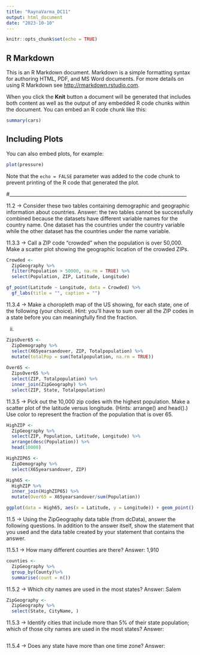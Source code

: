 ```yaml
---
title: "RaynaVarma_DC11"
output: html_document
date: "2023-10-10"
---
```


```r
knitr::opts_chunk$set(echo = TRUE)
```

## R Markdown

This is an R Markdown document. Markdown is a simple formatting syntax for authoring HTML, PDF, and MS Word documents. For more details on using R Markdown see <http://rmarkdown.rstudio.com>.

When you click the **Knit** button a document will be generated that includes both content as well as the output of any embedded R code chunks within the document. You can embed an R code chunk like this:

```r
summary(cars)
```

## Including Plots

You can also embed plots, for example:

```r
plot(pressure)
```

Note that the `echo = FALSE` parameter was added to the code chunk to prevent printing of the R code that generated the plot.

#__________________________________________________________________________

11.2 -> Consider these two tables containing demographic and geographic information about countries.
Answer: the two tables cannot be successfully combined because the datasets have different variable names for the country name. One dataset has the countries under the country variable while the other dataset has the countries under the name variable. 


11.3.3 -> Call a ZIP code “crowded” when the population is over 50,000. Make a scatter plot showing the geographic location of the crowded ZIPs.
```r
Crowded <-
  ZipGeography %>%
  filter(Population > 50000, na.rm = TRUE) %>%
  select(Population, ZIP, Latitude, Longitude)

gf_point(Latitude ~ Longitude, data = Crowded) %>% 
  gf_labs(title = "", caption = "")
```

11.3.4 -> Make a choropleth map of the US showing, for each state, one of the following (your choice). Hint: you’ll have to sum over all the ZIP codes in a state before you can meaningfully find the fraction.

ii.
```r
ZipsOver65 <-
  ZipDemography %>%
  select(X65yearsandover, ZIP, Totalpopulation) %>%
  mutate(totalPop = sum(Totalpopulation, na.rm = TRUE))
  
Over65 <-
  ZipsOver65 %>%
  select(ZIP, Totalpopulation) %>%
  inner_join(ZipGeography) %>%
  select(ZIP, State, Totalpopulation)

```

11.3.5 -> Pick out the 10,000 zip codes with the highest population. Make a scatter plot of the latitude versus longitude. (Hints: arrange() and head().) Use color to represent the fraction of the population that is over 65.

```r
HighZIP <-
  ZipGeography %>%
  select(ZIP, Population, Latitude, Longitude) %>%
  arrange(desc(Population)) %>%
  head(10000)

HighZIP65 <-
  ZipDemography %>%
  select(X65yearsandover, ZIP)

High65 <-
  HighZIP %>%
  inner_join(HighZIP65) %>%
  mutate(Over65 = X65yearsandover/sum(Population))

ggplot(data = High65, aes(x = Latitude, y = Longitude)) + geom_point()  + aes(colour = X65yearsandover) + theme(legend.position = "right") + labs(title = "")
```

11.5 -> Using the ZipGeography data table (from dcData), answer the following questions. In addition to the answer itself, show the statement that you used and the data table created by your statement that contains the answer.

11.5.1 -> How many different counties are there?
Answer: 1,910

```r
counties <-
  ZipGeography %>%
  group_by(County)%>%
  summarise(count = n())


```


11.5.2 -> Which city names are used in the most states?
Answer: Salem

```r
ZipGeography <-
  ZipGeography %>%
  select(State, CityName, )


```


11.5.3 -> Identify cities that include more than 5% of their state population; which of those city names are used in the most states?
Answer:

```r


```



11.5.4 -> Does any state have more than one time zone?
Answer:

```r


```

